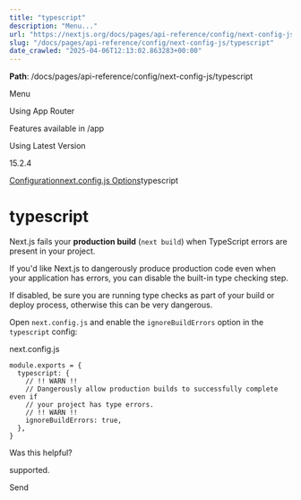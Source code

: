 ---
title: "typescript"
description: "Menu..."
url: "https://nextjs.org/docs/pages/api-reference/config/next-config-js/typescript"
slug: "/docs/pages/api-reference/config/next-config-js/typescript"
date_crawled: "2025-04-06T12:13:02.863283+00:00"
---

**Path**: /docs/pages/api-reference/config/next-config-js/typescript

Menu

Using App Router

Features available in /app

Using Latest Version

15.2.4

[Configuration](/docs/pages/api-reference/config)[next.config.js Options](/docs/pages/api-reference/config/next-config-js)typescript

# typescript

Next.js fails your **production build** (`next build`) when TypeScript errors are present in your project.

If you'd like Next.js to dangerously produce production code even when your application has errors, you can disable the built-in type checking step.

If disabled, be sure you are running type checks as part of your build or deploy process, otherwise this can be very dangerous.

Open `next.config.js` and enable the `ignoreBuildErrors` option in the `typescript` config:

next.config.js

```
module.exports = {
  typescript: {
    // !! WARN !!
    // Dangerously allow production builds to successfully complete even if
    // your project has type errors.
    // !! WARN !!
    ignoreBuildErrors: true,
  },
}
```

Was this helpful?

supported.

Send